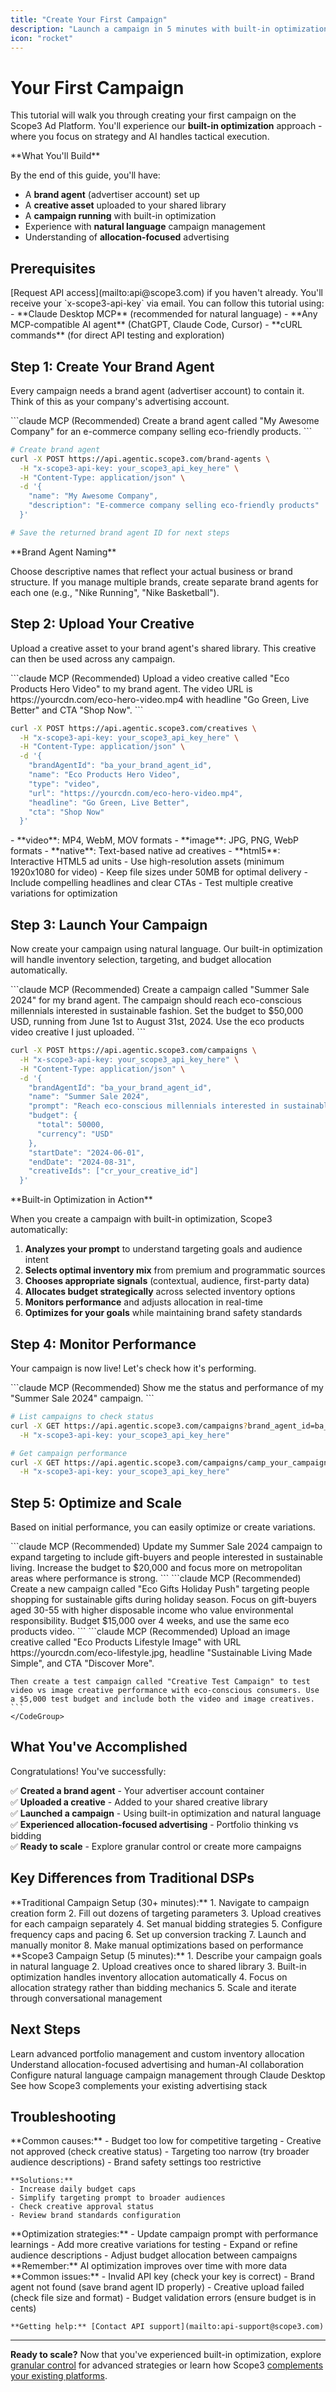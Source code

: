 ```yaml
---
title: "Create Your First Campaign"
description: "Launch a campaign in 5 minutes with built-in optimization"
icon: "rocket"
---
```


# Your First Campaign

This tutorial will walk you through creating your first campaign on the Scope3 Ad Platform. You'll experience our **built-in optimization** approach - where you focus on strategy and AI handles tactical execution.

<Note>
**What You'll Build**

By the end of this guide, you'll have:

- A **brand agent** (advertiser account) set up
- A **creative asset** uploaded to your shared library
- A **campaign running** with built-in optimization
- Experience with **natural language** campaign management
- Understanding of **allocation-focused** advertising
</Note>

## Prerequisites

<Steps>
  <Step title="Get Your API Key">
    [Request API access](mailto:api@scope3.com) if you haven't already. You'll
    receive your `x-scope3-api-key` via email.
  </Step>

  <Step title="Choose Your Method">
    You can follow this tutorial using:
    - **Claude Desktop MCP** (recommended for natural language)
    - **Any MCP-compatible AI agent** (ChatGPT, Claude Code, Cursor)
    - **cURL commands** (for direct API testing and exploration)
  </Step>
</Steps>

## Step 1: Create Your Brand Agent

Every campaign needs a brand agent (advertiser account) to contain it. Think of this as your company's advertising account.

<CodeGroup>
```claude MCP (Recommended)
Create a brand agent called "My Awesome Company" for an e-commerce company selling eco-friendly products.
```

```bash cURL
# Create brand agent
curl -X POST https://api.agentic.scope3.com/brand-agents \
  -H "x-scope3-api-key: your_scope3_api_key_here" \
  -H "Content-Type: application/json" \
  -d '{
    "name": "My Awesome Company",
    "description": "E-commerce company selling eco-friendly products"
  }'

# Save the returned brand agent ID for next steps
```

</CodeGroup>

<Tip>
**Brand Agent Naming**

Choose descriptive names that reflect your actual business or brand structure. If you manage multiple brands, create separate brand agents for each one (e.g., "Nike Running", "Nike Basketball").

</Tip>

## Step 2: Upload Your Creative

Upload a creative asset to your brand agent's shared library. This creative can then be used across any campaign.

<CodeGroup>
```claude MCP (Recommended)
Upload a video creative called "Eco Products Hero Video" to my brand agent. The video URL is https://yourcdn.com/eco-hero-video.mp4 with headline "Go Green, Live Better" and CTA "Shop Now".
```

```bash cURL
curl -X POST https://api.agentic.scope3.com/creatives \
  -H "x-scope3-api-key: your_scope3_api_key_here" \
  -H "Content-Type: application/json" \
  -d '{
    "brandAgentId": "ba_your_brand_agent_id",
    "name": "Eco Products Hero Video",
    "type": "video",
    "url": "https://yourcdn.com/eco-hero-video.mp4",
    "headline": "Go Green, Live Better",
    "cta": "Shop Now"
  }'
```

</CodeGroup>

<AccordionGroup>
  <Accordion title="Supported Creative Types">
    - **video**: MP4, WebM, MOV formats - **image**: JPG, PNG, WebP formats -
    **native**: Text-based native ad creatives - **html5**: Interactive HTML5 ad
    units
  </Accordion>

  <Accordion title="Creative Best Practices">
    - Use high-resolution assets (minimum 1920x1080 for video) - Keep file sizes
    under 50MB for optimal delivery - Include compelling headlines and clear
    CTAs - Test multiple creative variations for optimization
  </Accordion>
</AccordionGroup>

## Step 3: Launch Your Campaign

Now create your campaign using natural language. Our built-in optimization will handle inventory selection, targeting, and budget allocation automatically.

<CodeGroup>
```claude MCP (Recommended)
Create a campaign called "Summer Sale 2024" for my brand agent. The campaign should reach eco-conscious millennials interested in sustainable fashion. Set the budget to $50,000 USD, running from June 1st to August 31st, 2024. Use the eco products video creative I just uploaded.
```

```bash cURL
curl -X POST https://api.agentic.scope3.com/campaigns \
  -H "x-scope3-api-key: your_scope3_api_key_here" \
  -H "Content-Type: application/json" \
  -d '{
    "brandAgentId": "ba_your_brand_agent_id",
    "name": "Summer Sale 2024",
    "prompt": "Reach eco-conscious millennials interested in sustainable fashion",
    "budget": {
      "total": 50000,
      "currency": "USD"
    },
    "startDate": "2024-06-01",
    "endDate": "2024-08-31",
    "creativeIds": ["cr_your_creative_id"]
  }'
```

</CodeGroup>

<Info>
**Built-in Optimization in Action**

When you create a campaign with built-in optimization, Scope3 automatically:

1. **Analyzes your prompt** to understand targeting goals and audience intent
2. **Selects optimal inventory mix** from premium and programmatic sources
3. **Chooses appropriate signals** (contextual, audience, first-party data)
4. **Allocates budget strategically** across selected inventory options
5. **Monitors performance** and adjusts allocation in real-time
6. **Optimizes for your goals** while maintaining brand safety standards
</Info>

## Step 4: Monitor Performance

Your campaign is now live! Let's check how it's performing.

<CodeGroup>
```claude MCP (Recommended)
Show me the status and performance of my "Summer Sale 2024" campaign.
```

```bash cURL
# List campaigns to check status
curl -X GET https://api.agentic.scope3.com/campaigns?brand_agent_id=ba_your_brand_agent_id \
  -H "x-scope3-api-key: your_scope3_api_key_here"

# Get campaign performance
curl -X GET https://api.agentic.scope3.com/campaigns/camp_your_campaign_id/performance \
  -H "x-scope3-api-key: your_scope3_api_key_here"
```

</CodeGroup>

## Step 5: Optimize and Scale

Based on initial performance, you can easily optimize or create variations.

<Tabs>
  <Tab title="Campaign Optimization">
    <CodeGroup>
    ```claude MCP (Recommended)
    Update my Summer Sale 2024 campaign to expand targeting to include gift-buyers and people interested in sustainable living. Increase the budget to $20,000 and focus more on metropolitan areas where performance is strong.
    ```
    </CodeGroup>
  </Tab>

  <Tab title="Scale with New Campaigns">
    <CodeGroup>
    ```claude MCP (Recommended)
    Create a new campaign called "Eco Gifts Holiday Push" targeting people shopping for sustainable gifts during holiday season. Focus on gift-buyers aged 30-55 with higher disposable income who value environmental responsibility. Budget $15,000 over 4 weeks, and use the same eco products video.
    ```
    </CodeGroup>
  </Tab>

  <Tab title="A/B Test Creatives">
    <CodeGroup>
    ```claude MCP (Recommended)
    Upload an image creative called "Eco Products Lifestyle Image" with URL https://yourcdn.com/eco-lifestyle.jpg, headline "Sustainable Living Made Simple", and CTA "Discover More".

    Then create a test campaign called "Creative Test Campaign" to test video vs image creative performance with eco-conscious consumers. Use a $5,000 test budget and include both the video and image creatives.
    ```
    </CodeGroup>

  </Tab>
</Tabs>

## What You've Accomplished

<CheckCircleIcon className="h-4 w-4 text-green-500" />

Congratulations! You've successfully:

✅ **Created a brand agent** - Your advertiser account container  
✅ **Uploaded a creative** - Added to your shared creative library  
✅ **Launched a campaign** - Using built-in optimization and natural language  
✅ **Experienced allocation-focused advertising** - Portfolio thinking vs bidding  
✅ **Ready to scale** - Explore granular control or create more campaigns

## Key Differences from Traditional DSPs

<Tabs>
  <Tab title="Traditional DSP Process">
    **Traditional Campaign Setup (30+ minutes):**
    1. Navigate to campaign creation form
    2. Fill out dozens of targeting parameters
    3. Upload creatives for each campaign separately  
    4. Set manual bidding strategies
    5. Configure frequency caps and pacing
    6. Set up conversion tracking
    7. Launch and manually monitor
    8. Make manual optimizations based on performance
  </Tab>

  <Tab title="Scope3 Platform Process"> 
    **Scope3 Campaign Setup (5 minutes):**
    1. Describe your campaign goals in natural language
    2. Upload creatives once to shared library  
    3. Built-in optimization handles inventory allocation automatically
    4. Focus on allocation strategy rather than bidding mechanics
    5. Scale and iterate through conversational management
  </Tab>
</Tabs>

## Next Steps

<CardGroup cols={2}>
  <Card
    title="Try Granular Control"
    icon="sliders"
    href="/concepts/optimization-modes"
  >
    Learn advanced portfolio management and custom inventory allocation
  </Card>
  <Card title="Platform Philosophy" icon="brain" href="/concepts/philosophy">
    Understand allocation-focused advertising and human-AI collaboration
  </Card>
  <Card title="Set Up MCP Server" icon="comments" href="/mcp/setup">
    Configure natural language campaign management through Claude Desktop
  </Card>
  <Card title="Platform Integration" icon="link" href="/migration/overview">
    See how Scope3 complements your existing advertising stack
  </Card>
</CardGroup>

## Troubleshooting

<AccordionGroup>
  <Accordion title="Campaign Not Delivering">
    **Common causes:**
    - Budget too low for competitive targeting
    - Creative not approved (check creative status)
    - Targeting too narrow (try broader audience descriptions)
    - Brand safety settings too restrictive
    
    **Solutions:**
    - Increase daily budget caps
    - Simplify targeting prompt to broader audiences  
    - Check creative approval status
    - Review brand standards configuration
  </Accordion>

<Accordion title="Performance Below Expectations">
  **Optimization strategies:** - Update campaign prompt with performance
  learnings - Add more creative variations for testing - Expand or refine
  audience descriptions - Adjust budget allocation between campaigns
  **Remember:** AI optimization improves over time with more data
</Accordion>

  <Accordion title="API Errors">
    **Common issues:**
    - Invalid API key (check your key is correct)
    - Brand agent not found (save brand agent ID properly)  
    - Creative upload failed (check file size and format)
    - Budget validation errors (ensure budget is in cents)
    
    **Getting help:** [Contact API support](mailto:api-support@scope3.com)
  </Accordion>
</AccordionGroup>

---

**Ready to scale?** Now that you've experienced built-in optimization, explore [granular control](../concepts/optimization-modes) for advanced strategies or learn how Scope3 [complements your existing platforms](../migration/overview).
